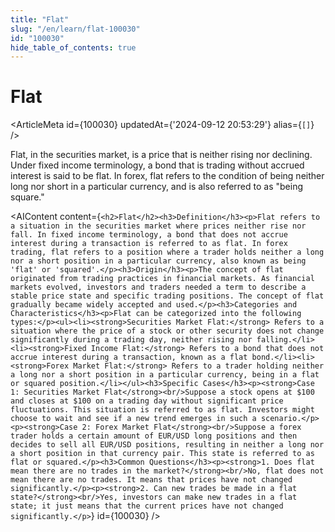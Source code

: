 ```yaml
---
title: "Flat"
slug: "/en/learn/flat-100030"
id: "100030"
hide_table_of_contents: true
---
```



# Flat

<ArticleMeta id={100030} updatedAt={'2024-09-12 20:53:29'} alias={`[]`} />
<div className='border-solid border-b border-t-0 my-4 border-[var(--ifm-color-gray-300)]' />

Flat, in the securities market, is a price that is neither rising nor declining. Under fixed income terminology, a bond that is trading without accrued interest is said to be flat. In forex, flat refers to the condition of being neither long nor short in a particular currency, and is also referred to as "being square."

<AIContent content={`<h2>Flat</h2><h3>Definition</h3><p>Flat refers to a situation in the securities market where prices neither rise nor fall. In fixed income terminology, a bond that does not accrue interest during a transaction is referred to as flat. In forex trading, flat refers to a position where a trader holds neither a long nor a short position in a particular currency, also known as being 'flat' or 'squared'.</p><h3>Origin</h3><p>The concept of flat originated from trading practices in financial markets. As financial markets evolved, investors and traders needed a term to describe a stable price state and specific trading positions. The concept of flat gradually became widely accepted and used.</p><h3>Categories and Characteristics</h3><p>Flat can be categorized into the following types:</p><ul><li><strong>Securities Market Flat:</strong> Refers to a situation where the price of a stock or other security does not change significantly during a trading day, neither rising nor falling.</li><li><strong>Fixed Income Flat:</strong> Refers to a bond that does not accrue interest during a transaction, known as a flat bond.</li><li><strong>Forex Market Flat:</strong> Refers to a trader holding neither a long nor a short position in a particular currency, being in a flat or squared position.</li></ul><h3>Specific Cases</h3><p><strong>Case 1: Securities Market Flat</strong><br/>Suppose a stock opens at $100 and closes at $100 on a trading day without significant price fluctuations. This situation is referred to as flat. Investors might choose to wait and see if a new trend emerges in such a scenario.</p><p><strong>Case 2: Forex Market Flat</strong><br/>Suppose a forex trader holds a certain amount of EUR/USD long positions and then decides to sell all EUR/USD positions, resulting in neither a long nor a short position in that currency pair. This state is referred to as flat or squared.</p><h3>Common Questions</h3><p><strong>1. Does flat mean there are no trades in the market?</strong><br/>No, flat does not mean there are no trades. It means that prices have not changed significantly.</p><p><strong>2. Can new trades be made in a flat state?</strong><br/>Yes, investors can make new trades in a flat state; it just means that the current prices have not changed significantly.</p>`} id={100030} />
